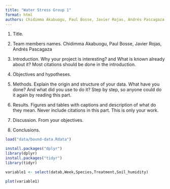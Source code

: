 ```yaml
---
title: "Water Stress Group 1"
format: html
authors: Chidimma Akabuogu, Paul Bosse, Javier Rojas, Andrés Pascagaza
---
```


1.  Title.

2.  Team members names. Chidimma Akabuogu, Paul Bosse, Javier Rojas, Andrés Pascagaza

3.  Introduction. Why your project is interesting? and What is known already about it? Most citations should be done in the introduction.

4.  Objectives and hypotheses.

5.  Methods. Explain the origin and structure of your data. What have you done? And what did you use to do it? Step by step, so anyone could do it again by reading this part.

6.  Results. Figures and tables with captions and description of what do they mean. Never include citations in this part. This is only your work.

7.  Discussion. From your objectives.

8.  Conclusions.

```r
load("data/bound-data.Rdata")

install.packages("dplyr")
library(dplyr)
install.packages("tidyr")
library(tidyr)

variable1 <- select(datab,Week,Species,Treatment,Soil_humidity)

plot(variable1)
```
